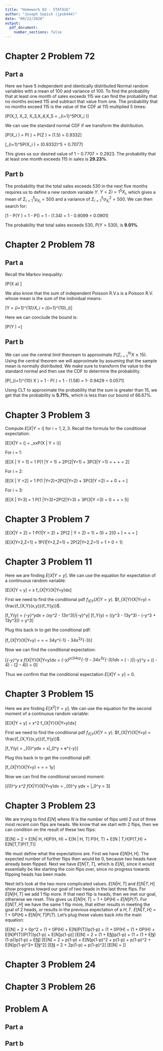 ```yaml
---
title: "Homework 03 - STAT416"
author: "Joseph Sepich (jps6444)"
date: "09/22/2020"
output:
  pdf_document:
    number_sections: false
---
```


# Chapter 2 Problem 72

## Part a

Here we have 5 independent and identically distributed Normal random variables with a mean of 100 and variance of 100. To find the probability that at least one month of sales exceeds 115 we can find the probability that no months exceed 115 and subtract that value from one. The probability that no months exceed 115 is the value of the CDF at 115 multiplied 5 times:

\[P(X_1, X_2, X_3,X_4,X_5 \leq 115  = \Pi_{i=1}^5P(X_i \leq 115)\]

We can use the standard normal CDF if we transform the distribution.

\[P(X_i \leq 115) = P(\frac{X_i - \mu}{\sigma} \leq \frac{115 - 100}{10}) = P(Z \leq 1.5) = \Phi(1.5) = 0.9332\]

\[\Pi_{i=1}^5P(X_i \leq 115) = (0.9332)^5 = 0.7077\]

This gives us our desired value of $1 - 0.7707 = 0.2923$. The probability that at least one month exceeds 115 in sales is **29.23%**.

## Part b

The probability that the total sales exceeds 530 in the next five months requires us to define a new random variable $Y$. $Y = \Sigma{i=1}^5X_i$, which gives a mean of $\Sigma_{i=1}^5\mu_{X_i} = 500$ and a variance of $\Sigma_{i=1}^5\sigma^2_{X_i} = 500$. We can then search for:

\[1 - P(Y \leq 530) = 1 - P(\frac{Y - 500}{22.36}\leq\frac{530 - 500}{22.36}) = 1 - \Phi(1.34) = 1 - 0.9099 = 0.0901\]

The probability that total sales exceeds 530, $P(Y > 530)$, is **9.01%**.

# Chapter 2 Problem 78

## Part a

Recall the Markov inequality:

\[P(X \geq a) \leq \frac{E[x]}{a}\]

We also know that the sum of independent Poisson R.V.s is a Poisson R.V. whose mean is the sum of the individual means:

\[Y = \Sigma_{i=1}^{10}X_i = \text{Poisson}(\Sigma_{i=1}^{10}\lambda_i)\]

Here we can conclude the bound is:

\[P(Y \geq 15) \leq \frac{\Sigma_{i=1}^{10}\lambda_i}{15} =\frac{10}{15}\]

## Part b

We can use the central limit theoream to approximate $P(\Sigma_{i=1}^{10} X \geq 15)$. Using the central theorem we will approximate by assuming that the sample mean is normally distributed. We make sure to transform the value to the standard normal and then use the CDF to determine the probability.

\[P(\Sigma_{i=1}^{10} X \geq 15) = 1 - P(\frac{\Sigma_{i=1}^{10} X - 10}{\sqrt{10}} \leq \frac{15 - 10}{\sqrt{10}}) = 1 - \Phi(1.58) = 1- 0.9429 = 0.0571\]

Using CLT to approximate the probability that the sum is greater than 15, we get that the probability is **5.71%**, which is less than our bound of 66.67%.

# Chapter 3 Problem 3

Compute $E[X|Y = i]$ for $i = 1,2,3$. Recall the formula for the conditional expectation:

\[E[X|Y = i] = \Sigma_xxP(X | Y = i)\]

For i = 1:

\[E[X | Y = 1] = 1 P(1 |Y = 1) + 2P(2|Y=1) + 3P(3|Y =1) = \frac15 + \frac65 + \frac35 = 2\]

For i = 2:

\[E[X | Y =2] = 1 P(1 |Y=2)+2P(2|Y=2) + 3P(3|Y =2) = \frac23 + 0 + \frac33 = \frac53\]

For i = 3:

\[E[X | Y=3] = 1 P(1 |Y=3)+2P(2|Y=3) + 3P(3|Y =3) = 0 + \frac65 + \frac65 = \frac{12}5\]

# Chapter 3 Problem 7

\[E[X|Y = 2] = 1 P(1|Y = 2) + 2P(2 | Y = 2) = 1(\frac15 + 0) + 2(0 + \frac45) = \frac15 + \frac85 = \frac95\]

\[E[X|Y=2,Z=1] = 1P(1|Y=2,Z=1) + 2P(2|Y=2,Z=1) = 1 + 0 = 1\]

# Chapter 3 Problem 11

Here we are finding $E[X|Y = y]$. We can use the equation for expectation of a continuous random variable:

\[E[X|Y = y] = \int x f_{X|Y}(X|Y=y)dx\]

First we need to find the conditional pdf $f_{X|Y}(X|Y=y)$. $f_{X|Y}(X|Y=y) = \frac{f_{X,Y}(x,y)}{f_Y(y)}$.

\[f_Y(y) = \int_{-y}^y\frac{e^{-y}(y^2-x^2)}{8}dx = \frac{e^{-y}}{8}(xy^2 - \frac13x^3)|_{-y}^y\]
\[f_Y(y) = \frac{e^{-y}}{8}((y^3 - \frac13y^3) - (-y^3 + \frac13y^3)) = \frac{e^{-y}}{6}y^3\]

Plug this back in to get the conditional pdf:

\[f_{X|Y}(X|Y=y) = \frac{\frac{e^{-y}(y^2-x^2)}{8}}{\frac{e^{-y}}{6}y^3} = \frac{3(y^2-x^2)}{4y^3} = \frac34y^{-1} - \frac34x^2y^{-3}\]

Now we can find the conditional expectation:

\[\int_{-y}^y x f_{X|Y}(X|Y=y)dx = \int_{-y}^y(\frac34xy^{-1} - \frac34x^3y^{-3})dx = \frac34(\frac{x^2}{2y} - \frac{x^4}{4y^3})|_{-y}^y = \frac34((\frac{y}{2} - \frac{y}4) - (\frac{y}2 - \frac{y}4)) = 0\]

Thus we confirm that the conditional expectation $E[X|Y = y] = 0$.

# Chapter 3 Problem 15

Here we are finding $E[X^2|Y = y]$. We can use the equation for the second moment of a continuous random variable:

\[E[X|Y = y] = \int x^2 f_{X|Y}(X|Y=y)dx\]

First we need to find the conditional pdf $f_{X|Y}(X|Y=y)$. $f_{X|Y}(X|Y=y) = \frac{f_{X,Y}(x,y)}{f_Y(y)}$.

\[f_Y(y) = \int_{0}^y\frac{e^{-y}}{y}dx = \frac{e^{-y}}{y}x|_0^y = e^{-y}\]

Plug this back in to get the conditional pdf:

\[f_{X|Y}(X|Y=y) = = \frac{\frac{e^{-y}}{y}}{e^{-y}} = \frac1y\]

Now we can find the conditional second moment:

\[\int_{0}^y x^2 f_{X|Y}(X|Y=y)dx = \int_{0}^y \frac{x^2}ydx = \frac{x^3}{3y}|_0^y = \frac{y^2}3\]

# Chapter 3 Problem 23

We are trying to find $E[N]$ where $N$ is the number of flips until 2 out of three most recent coin flips are heads. We know that we start with 2 flips, then we can condition on the result of these two flips:

\[E[N] = 2 + E[N| H, H]P(H, H) + E[N | H, T] P(H, T) + E[N | T,H]P(T,H) + E[N|T,T]P(T,T)\]

We must define what the expectations are. First we have $E[N|H,H]$. The expected number of further flips then would be 0, because two heads have already been flipped. Next we have $E[N |T,T]$, which is $E[N]$, since it would essentially be like starting the coin flips over, since no progress towards flipping heads has been made.

Next let's look at the two more complicated values. $E[N|H,T]$ and $E[N| T,H]$ show progress toward our goal of two heads in the last three flips. For $E[N|H,T]$ we add 1 flip more. If that next flip is heads, then we met our goal, otherwise we reset. This gives us $E[N|H,T] = 1 + 0P(H) + E[N]P(T)$. For $E[N|T,H]$ we have the same 1 flip more, that either results in meeting the goal of 2 heads, or results in the previous expectation of a $H,T$. $E[N|T,H] = 1 + 0P(H) + E[N|H,T]P(T)$. Let's plug these values back into the main equation:

\[E[N] = 2 + 0p^2 + (1 + 0P(H) + E[N]P(T))p(1-p) + (1 + 0P(H) + (1 + 0P(H) + E[N]P(T))P(T))p(1-p) + E[N]p(1-p)\]
\[E[N] = 2 + (1 + E[N](1-p))p(1-p) + (1 + (1 + E[N](1-p))(1-p))p(1-p) + E[N](1-p)\]
\[E[N] = 2 + p(1-p) + E[N]p(1-p)^2 + p(1-p) + p(1-p)^2 + E[N]p(1-p)^3+ E[N](1-p)^2\]
\[E[N](1 - p(1-p)^2 - (1-p)^2 - p(1-p)^3) = 2 + 2p(1-p) + p(1-p)^2\]
\[E[N] = \frac{2 + 2p(1-p) + p(1-p)^2}{1 - p(1-p)^2 - (1-p)^2 - p(1-p)^3}]\]

# Chapter 3 Problem 24

# Chapter 3 Problem 26

# Problem A

## Part a

## Part b

